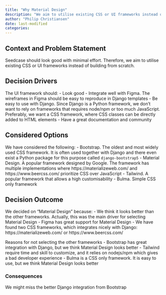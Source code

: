 ```yaml
---
title: "Why Material Design"
description: "We aim to utilise existing CSS or UI frameworks instead of building from scratch so Seedcase will look good with minimal effort. Since Material Design lives up to these requirements, we have chosen this framework for Seedcase."
author: "Philip Christiansen"
date: last-modified
categories:
---
```



## Context and Problem Statement

Seedcase should look good with minimal effort. Therefore, we aim to utilise existing CSS or UI frameworks instead of building from scratch.

## Decision Drivers

The UI framework should:
- Look good
- Integrate well with Figma. The wireframes in Figma should be easy to reproduce in Django templates
- Be easy to use with Django. Since Django is a Python framework, we don't want to rely on frameworks that requires node/npm or too much JavaScript. Preferably, we want a CSS framework, where CSS classes can be directly added to HTML elements
- Have a great documentation and community

## Considered Options

We have considered the following:
- Bootstrap. The oldest and most widely used CSS framework. It is often used together with Django and there even exist a Python package for this purpose called `django-bootstrap5`
- Material Design. A popular framework designed by Google. The framework has multiple implementations where https://materializeweb.com/ and https://www.beercss.com/ prioritize CSS over JavaScript
- Tailwind. A popular framework that allows a high customisability
- Bulma. Simple CSS only framework

## Decision Outcome

We decided on "Material Design" because:
- We think it looks better than the other frameworks. Actually, this was the main driver for selecting Material Design
- Figma has great support for Material Design
- We have found two CSS frameworks, which integrates nicely with Django: https://materializeweb.com/ or https://www.beercss.com/

Reasons for not selecting the other frameworks
- Bootstrap has great integration with Django, but we think Material Design looks better 
- Tailwind require time and skill to customize, and it relies on nodejs/npm which gives a bad developer experience
- Bulma is a CSS only framework. It is easy to use, but we think Material Design looks better

### Consequences

We might miss the better Django integration from Bootstrap
